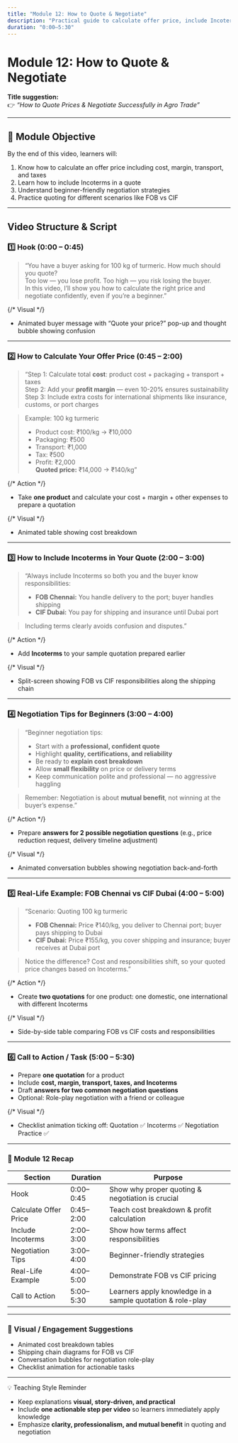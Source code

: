 ```yaml
---
title: "Module 12: How to Quote & Negotiate"
description: "Practical guide to calculate offer price, include Incoterms, and negotiate successfully in agro trade."
duration: "0:00–5:30"
---
```


# Module 12: How to Quote & Negotiate

**Title suggestion:**  
👉 _“How to Quote Prices & Negotiate Successfully in Agro Trade”_

---

## 🎯 Module Objective

By the end of this video, learners will:

1. Know how to calculate an offer price including cost, margin, transport, and taxes
2. Learn how to include Incoterms in a quote
3. Understand beginner-friendly negotiation strategies
4. Practice quoting for different scenarios like FOB vs CIF

---

## Video Structure & Script

### 1️⃣ Hook (0:00 – 0:45)

> “You have a buyer asking for 100 kg of turmeric. How much should you quote?  
> Too low — you lose profit. Too high — you risk losing the buyer.  
> In this video, I’ll show you how to calculate the right price and negotiate confidently, even if you’re a beginner.”

{/* Visual */}

- Animated buyer message with “Quote your price?” pop-up and thought bubble showing confusion

---

### 2️⃣ How to Calculate Your Offer Price (0:45 – 2:00)

> “Step 1: Calculate total **cost**: product cost + packaging + transport + taxes  
> Step 2: Add your **profit margin** — even 10-20% ensures sustainability  
> Step 3: Include extra costs for international shipments like insurance, customs, or port charges

> Example: 100 kg turmeric
>
> - Product cost: ₹100/kg → ₹10,000
> - Packaging: ₹500
> - Transport: ₹1,000
> - Tax: ₹500
> - Profit: ₹2,000  
>   **Quoted price:** ₹14,000 → ₹140/kg”

{/* Action */}

- Take **one product** and calculate your cost + margin + other expenses to prepare a quotation

{/* Visual */}

- Animated table showing cost breakdown

---

### 3️⃣ How to Include Incoterms in Your Quote (2:00 – 3:00)

> “Always include Incoterms so both you and the buyer know responsibilities:
>
> - **FOB Chennai:** You handle delivery to the port; buyer handles shipping
> - **CIF Dubai:** You pay for shipping and insurance until Dubai port

> Including terms clearly avoids confusion and disputes.”

{/* Action */}

- Add **Incoterms** to your sample quotation prepared earlier

{/* Visual */}

- Split-screen showing FOB vs CIF responsibilities along the shipping chain

---

### 4️⃣ Negotiation Tips for Beginners (3:00 – 4:00)

> “Beginner negotiation tips:
>
> - Start with a **professional, confident quote**
> - Highlight **quality, certifications, and reliability**
> - Be ready to **explain cost breakdown**
> - Allow **small flexibility** on price or delivery terms
> - Keep communication polite and professional — no aggressive haggling

> Remember: Negotiation is about **mutual benefit**, not winning at the buyer’s expense.”

{/* Action */}

- Prepare **answers for 2 possible negotiation questions** (e.g., price reduction request, delivery timeline adjustment)

{/* Visual */}

- Animated conversation bubbles showing negotiation back-and-forth

---

### 5️⃣ Real-Life Example: FOB Chennai vs CIF Dubai (4:00 – 5:00)

> “Scenario: Quoting 100 kg turmeric
>
> - **FOB Chennai:** Price ₹140/kg, you deliver to Chennai port; buyer pays shipping to Dubai
> - **CIF Dubai:** Price ₹155/kg, you cover shipping and insurance; buyer receives at Dubai port

> Notice the difference? Cost and responsibilities shift, so your quoted price changes based on Incoterms.”

{/* Action */}

- Create **two quotations** for one product: one domestic, one international with different Incoterms

{/* Visual */}

- Side-by-side table comparing FOB vs CIF costs and responsibilities

---

### 6️⃣ Call to Action / Task (5:00 – 5:30)

- Prepare **one quotation** for a product
- Include **cost, margin, transport, taxes, and Incoterms**
- Draft **answers for two common negotiation questions**
- Optional: Role-play negotiation with a friend or colleague

{/* Visual */}

- Checklist animation ticking off: Quotation ✅ Incoterms ✅ Negotiation Practice ✅

---

### 🧭 Module 12 Recap

| Section               | Duration  | Purpose                                                    |
| --------------------- | --------- | ---------------------------------------------------------- |
| Hook                  | 0:00–0:45 | Show why proper quoting & negotiation is crucial           |
| Calculate Offer Price | 0:45–2:00 | Teach cost breakdown & profit calculation                  |
| Include Incoterms     | 2:00–3:00 | Show how terms affect responsibilities                     |
| Negotiation Tips      | 3:00–4:00 | Beginner-friendly strategies                               |
| Real-Life Example     | 4:00–5:00 | Demonstrate FOB vs CIF pricing                             |
| Call to Action        | 5:00–5:30 | Learners apply knowledge in a sample quotation & role-play |

---

### 🎨 Visual / Engagement Suggestions

- Animated cost breakdown tables
- Shipping chain diagrams for FOB vs CIF
- Conversation bubbles for negotiation role-play
- Checklist animation for actionable tasks

---

💡 Teaching Style Reminder

- Keep explanations **visual, story-driven, and practical**
- Include **one actionable step per video** so learners immediately apply knowledge
- Emphasize **clarity, professionalism, and mutual benefit** in quoting and negotiation

